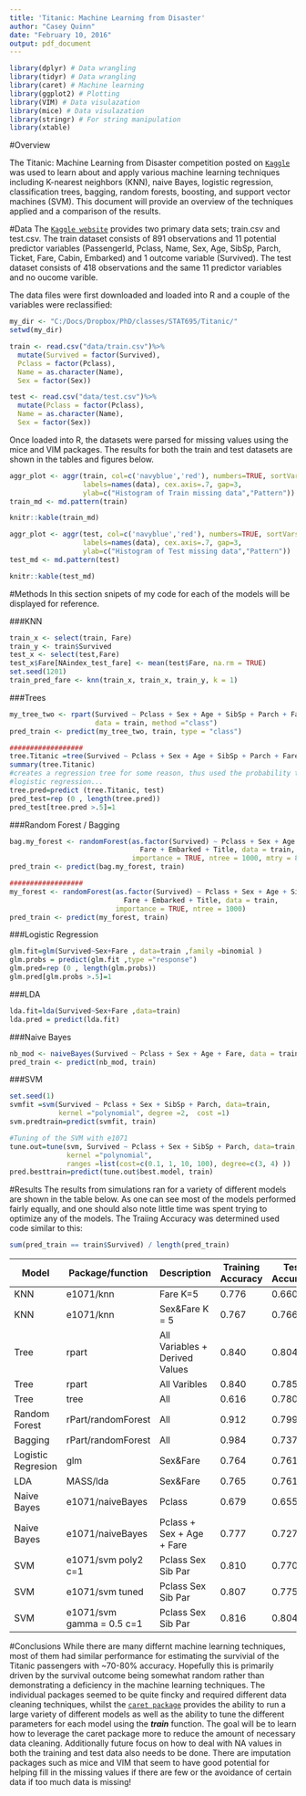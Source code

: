 ```yaml
---
title: 'Titanic: Machine Learning from Disaster'
author: "Casey Quinn"
date: "February 10, 2016"
output: pdf_document
---
```



```r
library(dplyr) # Data wrangling
library(tidyr) # Data wrangling
library(caret) # Machine learning
library(ggplot2) # Plotting
library(VIM) # Data visulazation
library(mice) # Data visulazation
library(stringr) # For string manipulation
library(xtable)
```

#Overview

The Titanic: Machine Learning from Disaster competition posted on [`Kaggle`](https://www.kaggle.com/c/titanic) was used to learn about and apply various machine learning techniques including K-nearest neighbors (KNN), naive Bayes, logistic regression, classification trees, bagging, random forests, boosting, and support vector machines (SVM). This document will provide an overview of the techniques applied and a comparison of the results.

#Data
The [`Kaggle website`](https://www.kaggle.com/c/titanic/data) provides two primary data sets; train.csv and test.csv. The train dataset consists of 891 observations and 11 potential predictor variables (PassengerId, Pclass, Name, Sex, Age, SibSp, Parch, Ticket, Fare, Cabin, Embarked) and 1 outcome variable (Survived). The test dataset consists of 418 observations and the same 11 predictor variables and no oucome varible. 

The data files were first downloaded and loaded into R and a couple of the variables were reclassified:

```r
my_dir <- "C:/Docs/Dropbox/PhD/classes/STAT695/Titanic/"
setwd(my_dir)

train <- read.csv("data/train.csv")%>%
  mutate(Survived = factor(Survived),
  Pclass = factor(Pclass),
  Name = as.character(Name),
  Sex = factor(Sex))

test <- read.csv("data/test.csv")%>%
  mutate(Pclass = factor(Pclass),
  Name = as.character(Name),
  Sex = factor(Sex))
```

Once loaded into R, the datasets were parsed for missing values using the mice and VIM packages. The results for both the train and test datasets are shown in the tables and figures below.

```r
aggr_plot <- aggr(train, col=c('navyblue','red'), numbers=TRUE, sortVars=TRUE,
                  labels=names(data), cex.axis=.7, gap=3, 
                  ylab=c("Histogram of Train missing data","Pattern"))
train_md <- md.pattern(train)

knitr::kable(train_md)

aggr_plot <- aggr(test, col=c('navyblue','red'), numbers=TRUE, sortVars=TRUE,
                  labels=names(data), cex.axis=.7, gap=3, 
                  ylab=c("Histogram of Test missing data","Pattern"))
test_md <- md.pattern(test)

knitr::kable(test_md)
```

#Methods
In this section snipets of my code for each of the models will be displayed for reference.

###KNN
```r
train_x <- select(train, Fare)
train_y <- train$Survived
test_x <- select(test,Fare)
test_x$Fare[NAindex_test_fare] <- mean(test$Fare, na.rm = TRUE)
set.seed(1201)
train_pred_fare <- knn(train_x, train_x, train_y, k = 1)
```

###Trees
```r
my_tree_two <- rpart(Survived ~ Pclass + Sex + Age + SibSp + Parch + Fare + Embarked,
                     data = train, method ="class")
pred_train <- predict(my_tree_two, train, type = "class")

##################
tree.Titanic =tree(Survived ~ Pclass + Sex + Age + SibSp + Parch + Fare + Embarked,  train)
summary(tree.Titanic)
#creates a regression tree for some reason, thus used the probability trick from 
#logistic regression...
tree.pred=predict (tree.Titanic, test)
pred_test=rep (0 , length(tree.pred))
pred_test[tree.pred >.5]=1
```

###Random Forest / Bagging
```r
bag.my_forest <- randomForest(as.factor(Survived) ~ Pclass + Sex + Age + SibSp + Parch +
                                Fare + Embarked + Title, data = train, 
                              importance = TRUE, ntree = 1000, mtry = 8)
pred_train <- predict(bag.my_forest, train)

##################
my_forest <- randomForest(as.factor(Survived) ~ Pclass + Sex + Age + SibSp + Parch + 
                            Fare + Embarked + Title, data = train, 
                          importance = TRUE, ntree = 1000)
pred_train <- predict(my_forest, train)
```

###Logistic Regression
```r
glm.fit=glm(Survived~Sex+Fare , data=train ,family =binomial )
glm.probs = predict(glm.fit ,type ="response")
glm.pred=rep (0 , length(glm.probs))
glm.pred[glm.probs >.5]=1
```

###LDA
```r
lda.fit=lda(Survived~Sex+Fare ,data=train)
lda.pred = predict(lda.fit)
```

###Naive Bayes
```r
nb_mod <- naiveBayes(Survived ~ Pclass + Sex + Age + Fare, data = train)
pred_train <- predict(nb_mod, train)
```

###SVM
```r
set.seed(1)
svmfit =svm(Survived ~ Pclass + Sex + SibSp + Parch, data=train, 
            kernel ="polynomial", degree =2,  cost =1)
svm.predtrain=predict(svmfit, train)

#Tuning of the SVM with e1071
tune.out=tune(svm, Survived ~ Pclass + Sex + SibSp + Parch, data=train, 
              kernel ="polynomial",
              ranges =list(cost=c(0.1, 1, 10, 100), degree=c(3, 4) ))
pred.besttrain=predict(tune.out$best.model, train)
```

#Results
The results from simulations ran for a variety of different models are shown in the table below. As one can see most of the models performed fairly equally, and one should also note little time was spent trying to optimize any of the models. The Traiing Accuracy was determined used code similar to this:

```r
sum(pred_train == train$Survived) / length(pred_train)
```

Model | Package/function | Description| Training Accuracy | Test Accuracy 
---------- | ----------------| ---------------- | -------- | ------ 
KNN | e1071/knn | Fare K=5 | 0.776 | 0.660
KNN | e1071/knn | Sex&Fare K = 5 | 0.767 |  0.766
Tree | rpart | All Variables + Derived Values | 0.840 | 0.804
Tree |rpart |All Varibles | 0.840 | 0.785
Tree | tree | All | 0.616 | 0.780
Random Forest | rPart/randomForest |All | 0.912 | 0.799
Bagging | rPart/randomForest | All | 0.984 |0.737
Logistic Regresion | glm | Sex&Fare | 0.764 | 0.761
LDA | MASS/lda | Sex&Fare | 0.765 |  0.761
Naive Bayes | e1071/naiveBayes | Pclass | 0.679 | 0.655
Naive Bayes |e1071/naiveBayes | Pclass + Sex + Age + Fare | 0.777 | 0.727
SVM | e1071/svm poly2 c=1 |Pclass Sex Sib Par | 0.810 | 0.770
SVM | e1071/svm tuned | Pclass Sex Sib Par | 0.807 | 0.775
SVM | e1071/svm gamma = 0.5 c=1 | Pclass Sex Sib Par | 0.816 | 0.804


#Conclusions
While there are many differnt machine learning techniques, most of them had similar performance for estimating the survivial of the Titanic passengers with ~70-80% accuracy.  Hopefully this is primarily driven by the survival outcome being somewhat random rather than demonstrating a deficiency in the machine learning techniques. The individual packages seemed to be quite fincky and required different data cleaning techniques, whilst the  [`caret package`](http://topepo.github.io/caret/bytag.html) provides the ability to run a large variety of different models as well as the ability to tune the different parameters for each model using the ***train*** function. The goal will be to learn how to leverage the caret package more to reduce the amount of necessary data cleaning. Additionally future focus on how to deal with NA values in both the training and test data also needs to be done. There are imputation packages such as mice and VIM that seem to have good potential for helping fill in the missing values if there are few or the avoidance of certain data if too much data is missing!

